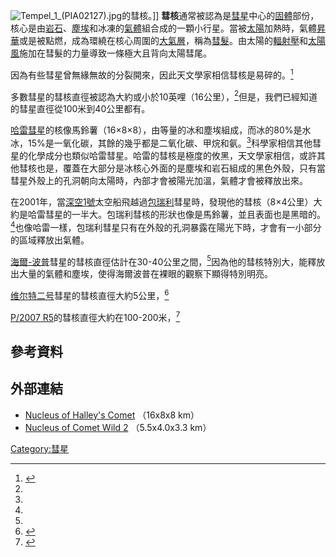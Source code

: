 [[File:Tempel_1_(PIA02127).jpg|thumb]]的彗核。]]
'''彗核'''通常被認為是[[彗星|彗星]]中心的[[固體|固體]]部份，核心是由[[岩石|岩石]]、[[塵埃|塵埃]]和冰凍的[[氣體|氣體]]組合成的一顆小行星。當被[[太陽|太陽]]加熱時，氣體[[昇華|昇華]]或是被點燃，成為環繞在核心周圍的[[大氣層|大氣層]]，稱為[[彗髮|彗髮]]。由太陽的[[輻射壓|輻射壓]]和[[太陽風|太陽風]]施加在彗髮的力量導致一條極大且背向太陽彗尾。

因為有些彗星曾無緣無故的分裂開來，因此天文學家相信彗核是易碎的。<ref name=Yeomans>{{cite web|last=Yeomans|first=Donald K.|date=2005|title=Comets (World Book Online Reference Center 125580)|publisher=NASA|url=http://www.nasa.gov/worldbook/comet_worldbook.html|accessdate=2007-11-20|archive-date=2010-01-17|archive-url=https://www.webcitation.org/5mqg4nEUO?url=http://www.nasa.gov/worldbook/comet_worldbook.html|dead-url=no}}</ref>

多數彗星的彗核直徑被認為大約或小於10英哩（16公里），<ref name=Yeomans/>但是，我們已經知道的彗星直徑從100米到40公里都有。

[[哈雷彗星|哈雷彗星]]的核像馬鈴薯（16×8×8），由等量的冰和塵埃組成，而冰的80%是水冰，15%是一氧化碳，其餘的幾乎都是二氧化碳、甲烷和氨。<ref name=Yeomans/>科學家相信其他彗星的化學成分也類似哈雷彗星。哈雷的彗核是極度的攸黑，天文學家相信，或許其他彗核也是，覆蓋在大部分是冰核心外面的是塵埃和岩石組成的黑色外殼，只有當彗星外殼上的孔洞朝向太陽時，內部才會被陽光加溫，氣體才會被釋放出來。

在2001年，當[[深空1號|深空1號]]太空船飛越過[[19P/包瑞利彗星|包瑞利]]彗星時，發現他的彗核（8×4公里）大約是哈雷彗星的一半大。包瑞利彗核的形狀也像是馬鈴薯，並且表面也是黑暗的。<ref name=Yeomans/>也像哈雷一樣，包瑞利彗星只有在外殼的孔洞暴露在陽光下時，才會有一小部分的區域釋放出氣體。

[[海爾-博普彗星|海爾-波普]]彗星的彗核直徑估計在30-40公里之間，<ref name=Yeomans/>因為他的彗核特別大，能釋放出大量的氣體和塵埃，使得海爾波普在裸眼的觀察下顯得特別明亮。

[[维尔特二号|维尔特二号]]彗星的彗核直徑大約5公里，<ref name=wild2>{{cite web|title=Comet 81P/Wild 2|publisher=The Planetary Society|url=http://www.planetary.org/explore/topics/asteroids_and_comets/wild2.html|accessdate=2007-11-20|archive-date=2009-01-06|archive-url=https://web.archive.org/web/20090106004009/http://planetary.org./explore/topics/asteroids_and_comets/wild2.html|dead-url=no}}</ref>

[[P/2007_R5|P/2007 R5]]的彗核直徑大約在100-200米，<ref name=soho>{{cite web|date=25 September 2007|title=SOHO's new catch: its first officially periodic comet|publisher=European Space Agency|url=http://www.esa.int/esaCP/SEMAU2C1S6F_index_0.html|accessdate=2007-11-20|archive-date=2012-07-03|archive-url=https://www.webcitation.org/68spld3CC?url=http://www.esa.int/esaCP/SEMAU2C1S6F_index_0.html|dead-url=no}}</ref>

== 參考資料 ==
<references/>

== 外部連結 ==
*[http://antwrp.gsfc.nasa.gov/apod/image/9612/halley_hmc_big.gif Nucleus of Halley's Comet] {{Wayback|url=http://antwrp.gsfc.nasa.gov/apod/image/9612/halley_hmc_big.gif |date=20100729015609 }}（16x8x8 km）
*[http://apod.nasa.gov/apod/ap040103.html Nucleus of Comet Wild 2] {{Wayback|url=http://apod.nasa.gov/apod/ap040103.html |date=20110908124550 }}（5.5x4.0x3.3 km）

{{彗星}}

[[Category:彗星|Category:彗星]]